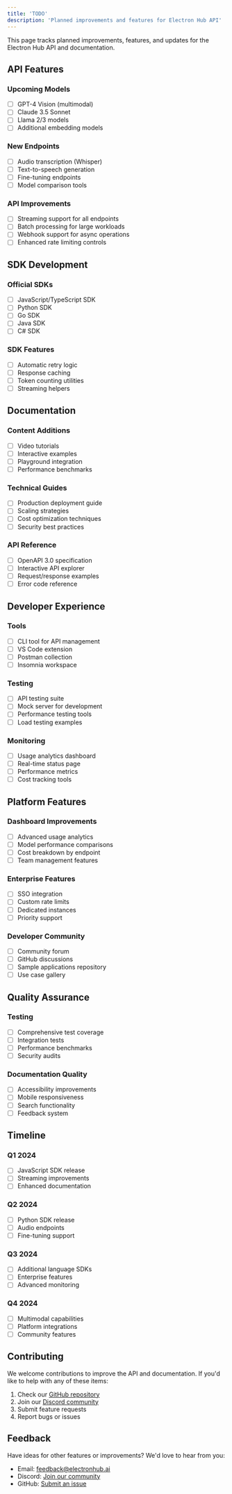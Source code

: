 ```yaml
---
title: 'TODO'
description: 'Planned improvements and features for Electron Hub API'
---
```


This page tracks planned improvements, features, and updates for the Electron Hub API and documentation.

## API Features

### Upcoming Models
- [ ] GPT-4 Vision (multimodal)
- [ ] Claude 3.5 Sonnet
- [ ] Llama 2/3 models
- [ ] Additional embedding models

### New Endpoints
- [ ] Audio transcription (Whisper)
- [ ] Text-to-speech generation
- [ ] Fine-tuning endpoints
- [ ] Model comparison tools

### API Improvements
- [ ] Streaming support for all endpoints
- [ ] Batch processing for large workloads
- [ ] Webhook support for async operations
- [ ] Enhanced rate limiting controls

## SDK Development

### Official SDKs
- [ ] JavaScript/TypeScript SDK
- [ ] Python SDK
- [ ] Go SDK
- [ ] Java SDK
- [ ] C# SDK

### SDK Features
- [ ] Automatic retry logic
- [ ] Response caching
- [ ] Token counting utilities
- [ ] Streaming helpers

## Documentation

### Content Additions
- [ ] Video tutorials
- [ ] Interactive examples
- [ ] Playground integration
- [ ] Performance benchmarks

### Technical Guides
- [ ] Production deployment guide
- [ ] Scaling strategies
- [ ] Cost optimization techniques
- [ ] Security best practices

### API Reference
- [ ] OpenAPI 3.0 specification
- [ ] Interactive API explorer
- [ ] Request/response examples
- [ ] Error code reference

## Developer Experience

### Tools
- [ ] CLI tool for API management
- [ ] VS Code extension
- [ ] Postman collection
- [ ] Insomnia workspace

### Testing
- [ ] API testing suite
- [ ] Mock server for development
- [ ] Performance testing tools
- [ ] Load testing examples

### Monitoring
- [ ] Usage analytics dashboard
- [ ] Real-time status page
- [ ] Performance metrics
- [ ] Cost tracking tools

## Platform Features

### Dashboard Improvements
- [ ] Advanced usage analytics
- [ ] Model performance comparisons
- [ ] Cost breakdown by endpoint
- [ ] Team management features

### Enterprise Features
- [ ] SSO integration
- [ ] Custom rate limits
- [ ] Dedicated instances
- [ ] Priority support

### Developer Community
- [ ] Community forum
- [ ] GitHub discussions
- [ ] Sample applications repository
- [ ] Use case gallery

## Quality Assurance

### Testing
- [ ] Comprehensive test coverage
- [ ] Integration tests
- [ ] Performance benchmarks
- [ ] Security audits

### Documentation Quality
- [ ] Accessibility improvements
- [ ] Mobile responsiveness
- [ ] Search functionality
- [ ] Feedback system

## Timeline

### Q1 2024
- [ ] JavaScript SDK release
- [ ] Streaming improvements
- [ ] Enhanced documentation

### Q2 2024
- [ ] Python SDK release
- [ ] Audio endpoints
- [ ] Fine-tuning support

### Q3 2024
- [ ] Additional language SDKs
- [ ] Enterprise features
- [ ] Advanced monitoring

### Q4 2024
- [ ] Multimodal capabilities
- [ ] Platform integrations
- [ ] Community features

## Contributing

We welcome contributions to improve the API and documentation. If you'd like to help with any of these items:

1. Check our [GitHub repository](https://github.com/electronhub)
2. Join our [Discord community](https://discord.com/invite/apUUqbxCBQ)
3. Submit feature requests
4. Report bugs or issues

## Feedback

Have ideas for other features or improvements? We'd love to hear from you:

- Email: [feedback@electronhub.ai](mailto:feedback@electronhub.ai)
- Discord: [Join our community](https://discord.com/invite/apUUqbxCBQ)
- GitHub: [Submit an issue](https://github.com/electronhub/api/issues) 

